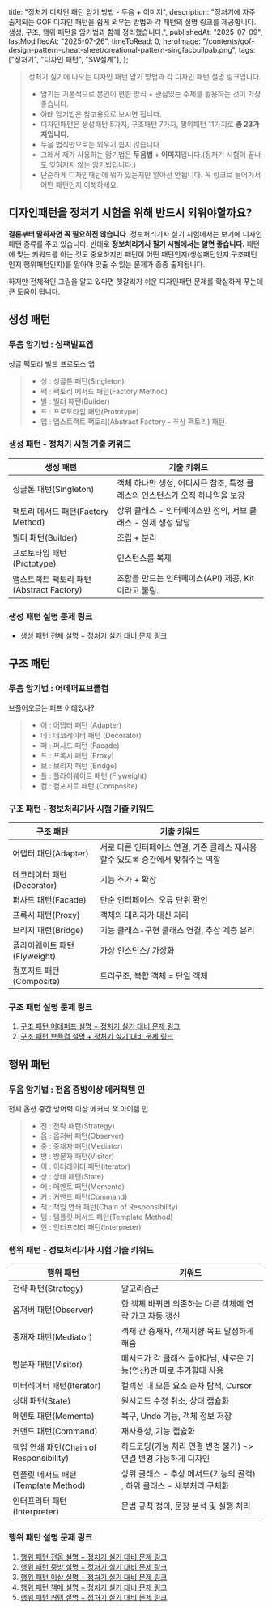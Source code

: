 
  title: "정처기 디자인 패턴 암기 방법 - 두음 + 이미지",
  description:
    "정처기에 자주 출제되는 GOF 디자인 패턴을 쉽게 외우는 방법과 각 패턴의 설명 링크를 제공합니다. 생성, 구조, 행위 패턴을 암기법과 함께 정리했습니다.",
  publishedAt: "2025-07-09",
  lastModifiedAt: "2025-07-26",
  timeToRead: 0,
  heroImage:
    "/contents/gof-design-pattern-cheat-sheet/creational-pattern-singfacbuilpab.png",
  tags: ["정처기", "디자인 패턴", "SW설계"],
};

> 정처기 실기에 나오는 디자인 패턴 암기 방법과 각 디자인 패턴 설명 링크입니다.
>
> - 암기는 기본적으로 본인이 편한 방식 + 관심있는 주제를 활용하는 것이 가장 좋습니다.
> - 아래 암기법은 참고용으로 보시면 됩니다.
> - 디자인패턴은 생성패턴 5가지, 구조패턴 7가지, 행위패턴 11가지로 **총 23가지입니다.**
> - 두음 법칙만으로는 외우기 쉽지 않습니다
> - 그래서 제가 사용하는 암기법은 **두음법 + 이미지**입니다.(정처기 시험이 끝나도 잊혀지지 않는 암기법입니다.)
> - 단순하게 디자인패턴에 뭐가 있는지만 알아선 안됩니다. 꼭 링크로 들어가서 어떤 패턴인지 이해하세요.

## 디자인패턴을 정처기 시험을 위해 반드시 외워야할까요?

**결론부터 말하자면 꼭 필요하진 않습니다.** 정보처리기사 실기 시험에서는 보기에 디자인패턴 종류를 주고 있습니다. 반대로 **정보처리기사 필기 시험에서는 알면 좋습니다.** 패턴에 맞는 키워드를 아는 것도 중요하지만 패턴이 어떤 패턴인지(생성패턴인지 구조패턴인지 행위패턴인지)를 알아야 맞출 수 있는 문제가 종종 출제됩니다.

하지만 전체적인 그림을 알고 있다면 헷갈리기 쉬운 디자인패턴 문제를 확실하게 푸는데 큰 도움이 됩니다.

## 생성 패턴

### 두음 암기법 : **싱팩빌프앱**

싱글 팩토리 빌드 프로토스 앱

<ImageWithCaption
  src="/contents/gof-design-pattern-cheat-sheet/creational-pattern-singfacbuilpab.png"
  alt="생성 패턴 암기법"
  caption="생성 패턴 이미지 암기법: 싱팩빌프앱"
  width={1024}
  height={1024}
  maxWidth={450}
/>

> - 싱 : 싱글톤 패턴(Singleton)
> - 팩 : 팩토리 메서드 패턴(Factory Method)
> - 빌 : 빌더 패턴(Builder)
> - 프 : 프로토타입 패턴(Prototype)
> - 앱 : 앱스트랙트 팩토리(Abstract Factory - 추상 팩토리) 패턴

### 생성 패턴 - 정처기 시험 기출 키워드

| 생성 패턴                                | 기출 키워드                                                                  |
| ---------------------------------------- | ---------------------------------------------------------------------------- |
| 싱글톤 패턴(Singleton)                   | 객체 하나만 생성, 어디서든 참조, 특정 클래스의 인스턴스가 오직 하나임을 보장 |
| 팩토리 메서드 패턴(Factory Method)       | 상위 클래스 - 인터페이스만 정의, 서브 클래스 - 실제 생성 담당                |
| 빌더 패턴(Builder)                       | 조립 + 분리                                                                  |
| 프로토타입 패턴(Prototype)               | 인스턴스를 복제                                                              |
| 앱스트랙트 팩토리 패턴(Abstract Factory) | 조합을 만드는 인터페이스(API) 제공, Kit이라고 불림.                          |

### 생성 패턴 설명 문제 링크

- [생성 패턴 전체 설명 + 정처기 실기 대비 문제 링크](/ko/blog/gof-design-creational-pattern-for-exam)

## 구조 패턴

### 두음 암기법 : **어데퍼프브플컴**

브플어오르는 퍼프 어데있나?

<ImageWithCaption
  src="/contents/gof-design-pattern-cheat-sheet/whrerispuffcome.png"
  alt="구조 패턴 암기법"
  caption="구조 패턴 이미지 암기법: 어데퍼프브플컴"
  width={1024}
  height={1024}
  maxWidth={450}
/>

> - 어 : 어댑터 패턴 (Adapter)
> - 데 : 데코레이터 패턴 (Decorator)
> - 퍼 : 퍼사드 패턴 (Facade)
> - 프 : 프록시 패턴 (Proxy)
> - 브 : 브리지 패턴 (Bridge)
> - 플 : 플라이웨이트 패턴 (Flyweight)
> - 컴 : 컴포지트 패턴 (Composite)

### 구조 패턴 - 정보처리기사 시험 기출 키워드

| 구조 패턴                    | 기출 키워드                                                                     |
| ---------------------------- | ------------------------------------------------------------------------------- |
| 어댑터 패턴(Adapter)         | 서로 다른 인터페이스 연결, 기존 클래스 재사용할수 있도록 중간에서 맞춰주는 역할 |
| 데코레이터 패턴(Decorator)   | 기능 추가 + 확장                                                                |
| 퍼사드 패턴(Facade)          | 단순 인터페이스, 오류 단위 확인                                                 |
| 프록시 패턴(Proxy)           | 객체의 대리자가 대신 처리                                                       |
| 브리지 패턴(Bridge)          | 기능 클래스-구현 클래스 연결, 추상 계층 분리                                    |
| 플라이웨이트 패턴(Flyweight) | 가상 인스턴스/ 가상화                                                           |
| 컴포지트 패턴(Composite)     | 트리구조, 복합 객체 = 단일 객체                                                 |

### 구조 패턴 설명 문제 링크

1. [구조 패턴 어데퍼프 설명 + 정처기 실기 대비 문제 링크](/ko/blog/gof-design-structural-pattern-for-exam)
2. [구조 패턴 브플컴 설명 + 정처기 실기 대비 문제 링크](/ko/blog/gof-design-structural-pattern-2)

## 행위 패턴

### 두음 암기법 : **전옵 중방이상 메커책템 인**

전체 옵션 중간 방어력 이상 메커닉 책 아이템 인

<ImageWithCaption
  src="/contents/gof-design-pattern-cheat-sheet/behavioral-pattern-alloptionabovemiddledefencebookmechanictem.png"
  alt="행위 패턴 암기법"
  caption="행위 패턴 이미지 암기법: 전옵 중방이상 메커책템"
  width={1024}
  height={1024}
  maxWidth={450}
/>

> - 전 : 전략 패턴(Strategy)
> - 옵 : 옵저버 패턴(Observer)
> - 중 : 중재자 패턴(Mediator)
> - 방 : 방문자 패턴(Visitor)
> - 이 : 이터레이터 패턴(Iterator)
> - 상 : 상태 패턴(State)
> - 메 : 메멘토 패턴(Memento)
> - 커 : 커맨드 패턴(Command)
> - 책 : 책임 연쇄 패턴(Chain of Responsibility)
> - 템 : 템플릿 메서드 패턴(Template Method)
> - 인 : 인터프리터 패턴(Interpreter)

### 행위 패턴 - 정보처리기사 시험 기출 키워드

| 행위 패턴                               | 키워드                                                                 |
| --------------------------------------- | ---------------------------------------------------------------------- |
| 전략 패턴(Strategy)                     | 알고리즘군                                                             |
| 옵저버 패턴(Observer)                   | 한 객체 바뀌면 의존하는 다른 객체에 연락 가고 자동 갱신                |
| 중재자 패턴(Mediator)                   | 객체 간 중재자, 객체지향 목표 달성하게 해줌                            |
| 방문자 패턴(Visitor)                    | 메서드가 각 클래스 돌아다님, 새로운 기능(연산)만 따로 추가할때 사용    |
| 이터레이터 패턴(Iterator)               | 컬렉션 내 모든 요소 순차 탐색, Cursor                                  |
| 상태 패턴(State)                        | 원시코드 수정 취소, 상태 캡슐화                                        |
| 메멘토 패턴(Memento)                    | 복구, Undo 기능, 객체 정보 저장                                        |
| 커맨드 패턴(Command)                    | 재사용성, 기능 캡슐화                                                  |
| 책임 연쇄 패턴(Chain of Responsibility) | 하드코딩(기능 처리 연결 변경 불가) -> 연결 변경 가능하게 디자인        |
| 템플릿 메서드 패턴(Template Method)     | 상위 클래스 - 추상 메서드(기능의 골격) , 하위 클래스 - 세부처리 구체화 |
| 인터프리터 패턴(Interpreter)            | 문법 규칙 정의, 문장 분석 및 실행 처리                                 |

### 행위 패턴 설명 문제 링크

1. [행위 패턴 전옵 설명 + 정처기 실기 대비 문제 링크](/ko/blog/gof-design-behavioral-pattern-1)
2. [행위 패턴 중방 설명 + 정처기 실기 대비 문제 링크](/ko/blog/gof-design-behavioral-pattern-5)
3. [행위 패턴 이상 설명 + 정처기 실기 대비 문제 링크](/ko/blog/gof-design-behavioral-pattern-4)
4. [행위 패턴 책메 설명 + 정처기 실기 대비 문제 링크](/ko/blog/gof-design-behavioral-pattern-3)
5. [행위 패턴 커템 설명 + 정처기 실기 대비 문제 링크](/ko/blog/gof-design-behavioral-pattern-2)
